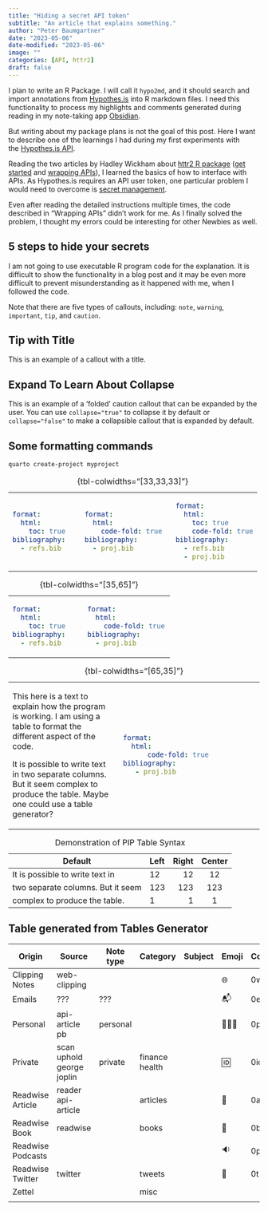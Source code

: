 ```yaml
---
title: "Hiding a secret API token"
subtitle: "An article that explains something."
author: "Peter Baumgartner"
date: "2023-05-06"
date-modified: "2023-05-06"
image: ""
categories: [API, httr2]
draft: false
---
```


I plan to write an R Package. I will call it `hypo2md`, and it should
search and import annotations from
[Hypothes.is](https://web.hypothes.is/ "is a open-source software for web annotations")
into R markdown files. I need this functionality to process my
highlights and comments generated during reading in my note-taking app
[Obsidian](https://obsidian.md/ "Obsidian is a note-taking app"). 

But writing about my package plans is not the goal of this post. Here I
want to describe one of the learnings I had during my first experiments
with the [Hypothes.is
API](https://h.readthedocs.io/en/latest/api-reference/).

Reading the two articles by Hadley Wickham about [httr2 R
package](R%20package) ([get
started](https://httr2.r-lib.org/articles/httr2.html) and [wrapping
APIs](https://httr2.r-lib.org/articles/wrapping-apis.html)), I learned
the basics of how to interface with APIs. As Hypothes.is requires an API
user token, one particular problem I would need to overcome is [secret
management](https://httr2.r-lib.org/articles/wrapping-apis.html#secret-management).

Even after reading the detailed instructions multiple times, the code
described in "Wrapping APIs" didn't work for me. As I finally solved the
problem, I thought my errors could be interesting for other Newbies as
well.

## 5 steps to hide your secrets

I am not going to use executable R program code for the explanation. It
is difficult to show the functionality in a blog post and it may be even
more difficult to prevent misunderstanding as it happened with me, when
I followed the code.

::: callout-note
Note that there are five types of callouts, including: `note`,
`warning`, `important`, `tip`, and `caution`.
:::

::: callout-tip
## Tip with Title

This is an example of a callout with a title.
:::

::: {.callout-caution collapse="true" appearance="default"}
## Expand To Learn About Collapse

This is an example of a 'folded' caution callout that can be expanded by
the user. You can use `collapse="true"` to collapse it by default or
`collapse="false"` to make a collapsible callout that is expanded by
default.
:::

## Some formatting commands

``` .zsh
quarto create-project myproject
```

+------------------------------------+------------------------------------------+-------------------------------+
| ``` {.yaml filename="_quarto.yml"} | ``` {.yaml filename="dir/_metadata.yml"} | ``` {.yaml filename="merged"} |
| format:                            | format:                                  | format:                       |
|   html:                            |   html:                                  |   html:                       |
|     toc: true                      |     code-fold: true                      |     toc: true                 |
| bibliography:                      | bibliography:                            |     code-fold: true           |
|   - refs.bib                       |   - proj.bib                             | bibliography:                 |
|                                    |                                          |   - refs.bib                  |
|                                    |                                          |   - proj.bib                  |
| ```                                | ```                                      | ```                           |
+------------------------------------+------------------------------------------+-------------------------------+

: {tbl-colwidths="\[33,33,33\]"}



+------------------------------------+------------------------------------------+
| ``` {.yaml filename="_quarto.yml"} | ``` {.yaml filename="dir/_metadata.yml"} | 
| format:                            | format:                                  |
|   html:                            |   html:                                  |  
|     toc: true                      |     code-fold: true                      | 
| bibliography:                      | bibliography:                            |  
|   - refs.bib                       |   - proj.bib                             | 
|                                    |                                          | 
|                                    |                                          |  
| ```                                | ```                                      |          
+------------------------------------+------------------------------------------+

: {tbl-colwidths="\[35,65\]"}

+-------------------------------+-------------------------------------------+
| This here is a text to        | ``` {.yaml filename="dir/_metadata.yml"}  |
| explain how the program is    |  format:                                  |
| working. I am using a table   |    html:                                  |
| to format the different       |        code-fold: true                    |
| aspect of the code.           |  bibliography:                            |
|                               |     - proj.bib                            |
| It is possible to write text  |                                           |
| in two separate columns. But  | ```                                       |  
| it seem complex to produce    |                                           |
| the table. Maybe one could    |                                           |
| use a table generator?        |                                           |
|                               |                                           |
+-------------------------------+-------------------------------------------+

: {tbl-colwidths="\[65,35\]"}

| Default                           | Left | Right | Center |
|-----------------------------------|:-----|------:|:------:|
| It is possible to write text in   | 12   |    12 |   12   |
| two separate columns. But it seem | 123  |   123 |  123   |
| complex to produce the table.     | 1    |     1 |   1    |

: Demonstration of PIP Table Syntax

## Table generated from Tables Generator

| Origin            | Source                    | Note type | Category       | Subject | Emoji | Code | Title   |
|-------------------|---------------------------|-----------|----------------|---------|-------|------|---------|
| Clipping Notes    | web-clipping              |           |                |         | 🌐     | 0w   |         |
| Emails            | ???                       | ???       |                |         | 📬     | 0e   |         |
| Personal          | api-article  pb           | personal  |                |         | 🙋🏻‍♂️   | 0pi  | PI      |
| Private           | scan uphold george joplin | private   | finance health |         | 🆔     | 0id  | FI GH   |
| Readwise Article  | reader api-article        |           | articles       |         | 📄     | 0a   | FNA LNA |
| Readwise Book     | readwise                  |           | books          |         | 📖     | 0b   | FNB LNB |
| Readwise Podcasts |                           |           |                |         | 🔉     | 0po  | FNP     |
| Readwise Twitter  | twitter                   |           | tweets         |         | 🐥     | 0t   |         |
| Zettel            |                           |           | misc           |         |       |      |         |
|                   |                           |           |                |         |       |      |         |
